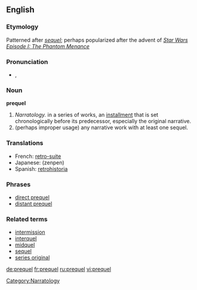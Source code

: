 ==English==

===Etymology===
Patterned after ''[[sequel]]''; perhaps popularized after the advent of ''[[w:Star Wars Episode I: The Phantom Menace|Star Wars Episode I: The Phantom Menance]]''

===Pronunciation===
*{{IPA|/ˈpɹiːkwəl/}}, {{SAMPA|/"pri:kw@l/}}

===Noun===
'''prequel'''

# ''Narratology.'' in a series of works, an [[installment]] that is set chronologically before its predecessor, especially the original narrative.
# (perhaps improper usage) any narrative work with at least one sequel.

===Translations===
{{rfc-level|Translations at L3+ (AutoFormat would have corrected level of Translations)}}
*French: [[retro-suite]]
*Japanese: {{JAchar|[[前編]]}} (zenpen)
*Spanish: [[retrohistoria]]

===Phrases===
*[[direct prequel]]
*[[distant prequel]]

===Related terms===
*[[intermission]]
*[[interquel]]
*[[midquel]]
*[[sequel]]
*[[series original]]

[[Category:Narratology]]

[[de:prequel]]
[[fr:prequel]]
[[ru:prequel]]
[[vi:prequel]]